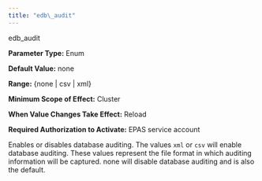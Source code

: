 ```yaml
---
title: "edb\_audit"
---
```


<div class="index">

edb_audit

</div>

**Parameter Type:** Enum

**Default Value:** none

**Range:** {none | csv | xml}

**Minimum Scope of Effect:** Cluster

**When Value Changes Take Effect:** Reload

**Required Authorization to Activate:** EPAS service account

Enables or disables database auditing. The values `xml` or `csv` will enable database auditing. These values represent the file format in which auditing information will be captured. none will disable database auditing and is also the default.
